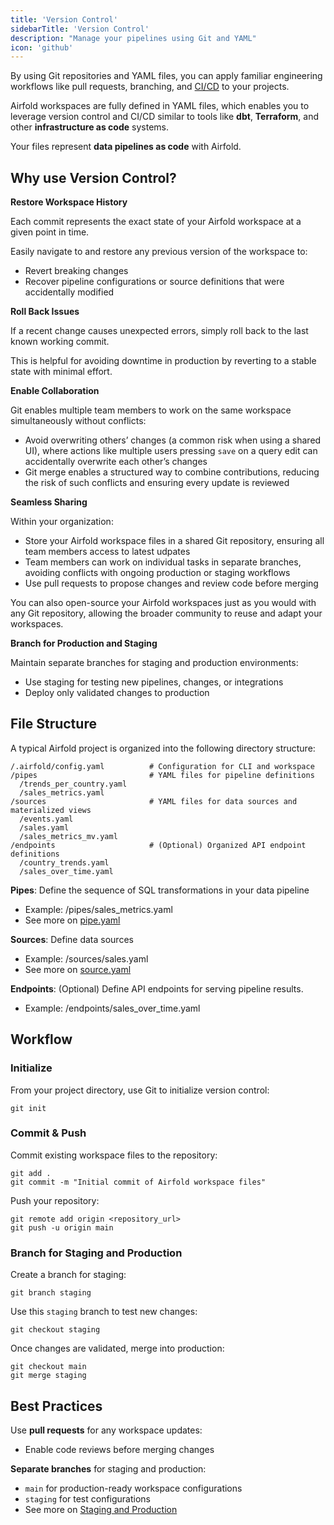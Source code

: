 ```yaml
---
title: 'Version Control'
sidebarTitle: 'Version Control'
description: "Manage your pipelines using Git and YAML"
icon: 'github'
---
```


By using Git repositories and YAML files, you can apply familiar engineering workflows like pull requests, branching, and [CI/CD](/production/cicd) to your projects.

Airfold workspaces are fully defined in YAML files, which enables you to leverage version control and CI/CD similar to tools like **dbt**, **Terraform**, and other **infrastructure as code** systems. 

Your files represent **data pipelines as code** with Airfold.

## Why use Version Control?

**Restore Workspace History**

Each commit represents the exact state of your Airfold workspace at a given point in time.

Easily navigate to and restore any previous version of the workspace to:
- Revert breaking changes
- Recover pipeline configurations or source definitions that were accidentally modified


**Roll Back Issues**

If a recent change causes unexpected errors, simply roll back to the last known working commit.

This is helpful for avoiding downtime in production by reverting to a stable state with minimal effort.

**Enable Collaboration**

Git enables multiple team members to work on the same workspace simultaneously without conflicts:
- Avoid overwriting others’ changes (a common risk when using a shared UI), where actions like multiple users pressing `save` on a query edit can accidentally overwrite each other’s changes
- Git merge enables a structured way to combine contributions, reducing the risk of such conflicts and ensuring every update is reviewed

**Seamless Sharing**

Within your organization:
- Store your Airfold workspace files in a shared Git repository, ensuring all team members access to latest udpates
- Team members can work on individual tasks in separate branches, avoiding conflicts with ongoing production or staging workflows
- Use pull requests to propose changes and review code before merging

You can also open-source your Airfold workspaces just as you would with any Git repository, allowing the broader community to reuse and adapt your workspaces.

**Branch for Production and Staging**

Maintain separate branches for staging and production environments:
- Use staging for testing new pipelines, changes, or integrations
- Deploy only validated changes to production

## File Structure
A typical Airfold project is organized into the following directory structure:
```
/.airfold/config.yaml          # Configuration for CLI and workspace
/pipes                         # YAML files for pipeline definitions
  /trends_per_country.yaml
  /sales_metrics.yaml
/sources                       # YAML files for data sources and materialized views
  /events.yaml
  /sales.yaml
  /sales_metrics_mv.yaml
/endpoints                     # (Optional) Organized API endpoint definitions
  /country_trends.yaml
  /sales_over_time.yaml
```

**Pipes**: Define the sequence of SQL transformations in your data pipeline
- Example: /pipes/sales_metrics.yaml
- See more on [pipe.yaml](/workspace_files/pipe_yaml)

**Sources**: Define data sources
- Example: /sources/sales.yaml
- See more on [source.yaml](/workspace_files/source_yaml)

**Endpoints**: (Optional) Define API endpoints for serving pipeline results.
- Example: /endpoints/sales_over_time.yaml

## Workflow

### Initialize

From your project directory, use Git to initialize version control:

```
git init
```

### Commit & Push

Commit existing workspace files to the repository:

```
git add .
git commit -m "Initial commit of Airfold workspace files"
```

Push your repository:

```
git remote add origin <repository_url>
git push -u origin main
```

### Branch for Staging and Production

Create a branch for staging:

```
git branch staging
```

Use this `staging` branch to test new changes:

```
git checkout staging
```

Once changes are validated, merge into production:

```
git checkout main
git merge staging
```

## Best Practices

Use **pull requests** for any workspace updates:
- Enable code reviews before merging changes

**Separate branches** for staging and production:
- `main` for production-ready workspace configurations
- `staging` for test configurations
- See more on [Staging and Production](/production/staging_prod)